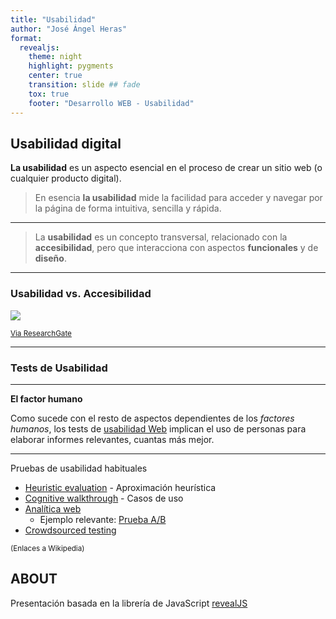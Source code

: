 ```yaml
---
title: "Usabilidad"
author: "José Ángel Heras"
format: 
  revealjs:
    theme: night
    highlight: pygments
    center: true
    transition: slide ## fade
    tox: true
    footer: "Desarrollo WEB - Usabilidad"
---
```


## Usabilidad digital

**La usabilidad** es un aspecto esencial en el proceso de crear un sitio web (o cualquier producto digital).

> En esencia **la usabilidad** mide la facilidad para acceder y navegar por la página de forma intuitiva, sencilla y rápida.

---

> La **usabilidad** es un concepto transversal, relacionado con la **accesibilidad**, pero que interacciona con aspectos **funcionales** y de **diseño**.

---

### Usabilidad vs. Accesibilidad

![](img/HumanFactors.png){fig-align="center"}

<small>

[Via ResearchGate](https://www.researchgate.net/figure/Concepts-of-accessibility-usability-and-UX-Reproduced-with-permission-from-ISO-9241-11_fig3_344623850)

</small>

------------------------------------------------------------------------

### Tests de Usabilidad

------------------------------------------------------------------------

**El factor humano**

Como sucede con el resto de aspectos dependientes de los *factores humanos*, los tests de [usabilidad Web](https://es.wikipedia.org/wiki/Prueba_de_usabilidad) implican el uso de personas para elaborar informes relevantes, cuantas más mejor.

---

Pruebas de usabilidad habituales

- [Heuristic evaluation](https://en.wikipedia.org/wiki/Heuristic_evaluation) - Aproximación heurística
- [Cognitive walkthrough](https://en.wikipedia.org/wiki/Cognitive_walkthrough) - Casos de uso
- [Analítica web](https://es.wikipedia.org/wiki/An%C3%A1lisis_web)
     - Ejemplo relevante: [Prueba A/B](https://es.wikipedia.org/wiki/Prueba_A/B)
- [Crowdsourced testing](https://en.wikipedia.org/wiki/Crowdsourced_testing)

<small>

(Enlaces a Wikipedia)

</small>

## ABOUT

Presentación basada en la librería de JavaScript [revealJS](https://revealjs.com/)

